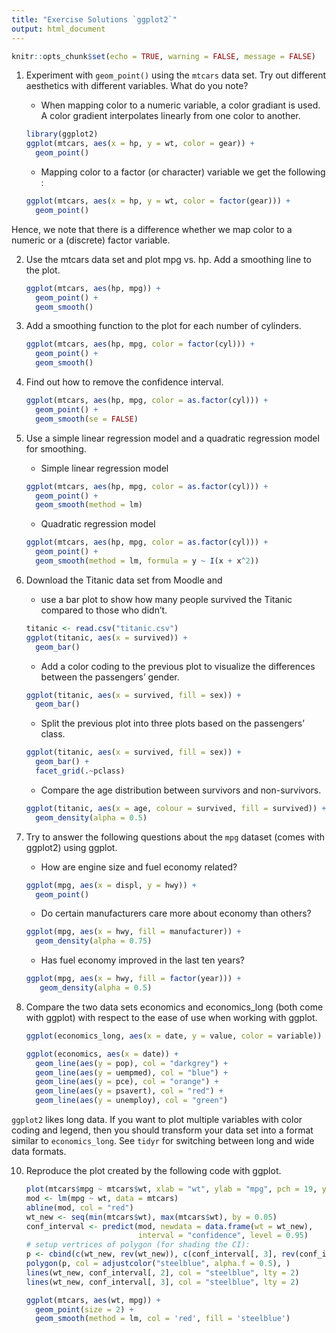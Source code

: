 ```yaml
---
title: "Exercise Solutions `ggplot2`"
output: html_document
---
```

```r
knitr::opts_chunk$set(echo = TRUE, warning = FALSE, message = FALSE)
```

1. Experiment with `geom_point()` using the `mtcars` data set. Try out different aesthetics with different variables. What do you note?

     - When mapping color to a numeric variable, a color gradiant is used. A color gradient interpolates linearly from one color to another.
    ```r
    library(ggplot2)
    ggplot(mtcars, aes(x = hp, y = wt, color = gear)) +
      geom_point()
    ```
     - Mapping color to a factor (or character) variable we get the following :
    ```r
    ggplot(mtcars, aes(x = hp, y = wt, color = factor(gear))) +
      geom_point()
    ```

Hence, we note that there is a difference whether we map color to a numeric or a (discrete) factor variable. 


2. Use the mtcars data set and plot mpg vs. hp. Add a smoothing line to the plot.
    
    ```r
    ggplot(mtcars, aes(hp, mpg)) +
      geom_point() +
      geom_smooth()
    ```
    
3. Add a smoothing function to the plot for each number of cylinders.

    ```r
    ggplot(mtcars, aes(hp, mpg, color = factor(cyl))) +
      geom_point() +
      geom_smooth()
    ```
    
4. Find out how to remove the confidence interval.

    ```r
    ggplot(mtcars, aes(hp, mpg, color = as.factor(cyl))) +
      geom_point() +
      geom_smooth(se = FALSE)
    ```
    
5. Use a simple linear regression model and a quadratic regression model for smoothing.

    - Simple linear regression model
    ```r
    ggplot(mtcars, aes(hp, mpg, color = as.factor(cyl))) +
      geom_point() +
      geom_smooth(method = lm)
    ```
    - Quadratic regression model
    ```r
    ggplot(mtcars, aes(hp, mpg, color = as.factor(cyl))) +
      geom_point() +
      geom_smooth(method = lm, formula = y ~ I(x + x^2))
    ```
    
7. Download the Titanic data set from Moodle and

    - use a bar plot to show how many people survived the Titanic compared to those who didn't.

    ```r
    titanic <- read.csv("titanic.csv")
    ggplot(titanic, aes(x = survived)) +
      geom_bar()
    ```
    - Add a color coding to the previous plot to visualize the differences between the passengers' gender.
    ```r
    ggplot(titanic, aes(x = survived, fill = sex)) +
      geom_bar()
    ```
   - Split the previous plot into three plots based on the passengers' class.
    ```r
    ggplot(titanic, aes(x = survived, fill = sex)) +
      geom_bar() +
      facet_grid(.~pclass)
    ```
    - Compare the age distribution between survivors and non-survivors.
    ```r
    ggplot(titanic, aes(x = age, colour = survived, fill = survived)) +
      geom_density(alpha = 0.5)
    ```

8. Try to answer the following questions about the `mpg` dataset (comes with ggplot2) using ggplot.

    - How are engine size and fuel economy related?
    ```r
    ggplot(mpg, aes(x = displ, y = hwy)) +
      geom_point()
    ```
    - Do certain manufacturers care more about economy than others?
    ```r
    ggplot(mpg, aes(x = hwy, fill = manufacturer)) +
      geom_density(alpha = 0.75)
    ```
    - Has fuel economy improved in the last ten years?
    ```r
    ggplot(mpg, aes(x = hwy, fill = factor(year))) +
       geom_density(alpha = 0.5)
    ```
    
9. Compare the two data sets economics and economics_long (both come with ggplot) with respect to the ease of use when working with ggplot.
    
    ```r
    ggplot(economics_long, aes(x = date, y = value, color = variable)) + geom_line()
    ```

    ```r
    ggplot(economics, aes(x = date)) + 
      geom_line(aes(y = pop), col = "darkgrey") + 
      geom_line(aes(y = uempmed), col = "blue") + 
      geom_line(aes(y = pce), col = "orange") + 
      geom_line(aes(y = psavert), col = "red") + 
      geom_line(aes(y = unemploy), col = "green")
    ```

`ggplot2` likes long data. If you want to plot multiple variables with color coding and legend, then you should transform your data set 
into a format similar to `economics_long`. See `tidyr` for switching between long and wide data formats.  


10. Reproduce the plot created by the following code with ggplot.

    ```r
    plot(mtcars$mpg ~ mtcars$wt, xlab = "wt", ylab = "mpg", pch = 19, ylim = c(5, 35))
    mod <- lm(mpg ~ wt, data = mtcars)
    abline(mod, col = "red")
    wt_new <- seq(min(mtcars$wt), max(mtcars$wt), by = 0.05)
    conf_interval <- predict(mod, newdata = data.frame(wt = wt_new), 
                             interval = "confidence", level = 0.95)
    # setup vertrices of polygon (for shading the CI):
    p <- cbind(c(wt_new, rev(wt_new)), c(conf_interval[, 3], rev(conf_interval[, 2])))
    polygon(p, col = adjustcolor("steelblue", alpha.f = 0.5), )
    lines(wt_new, conf_interval[, 2], col = "steelblue", lty = 2)
    lines(wt_new, conf_interval[, 3], col = "steelblue", lty = 2)
    ```
    
    
    ```r
    ggplot(mtcars, aes(wt, mpg)) +
      geom_point(size = 2) +
      geom_smooth(method = lm, col = 'red', fill = 'steelblue') 
    ```
    
    